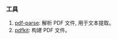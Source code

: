 ### 工具

1. [pdf-parse](https://www.npmjs.com/package/pdf-parse): 解析 PDF 文件, 用于文本提取。<Badge github="https://gitlab.com/autokent/pdf-parse" npm="pdf-parse" />
2. [pdfkit](http://pdfkit.org/): 构建 PDF 文件。<Badge npm="pdfkit" />
